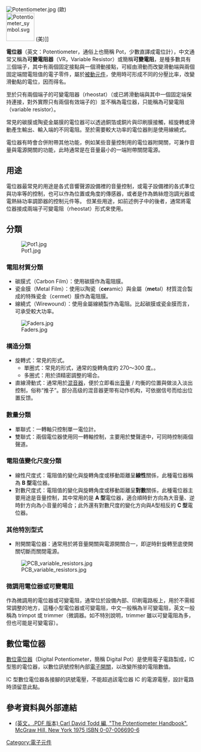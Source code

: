 [[Image:Potentiometer.jpg|thumb]] (歐) <br /> 
[[Image:Potentiometer_symbol.svg|75px]] (美)]]

'''電位器'''（英文：Potentiometer，通俗上也簡稱 Pot，少數直譯成電位計），中文通常又稱為'''可變電阻器'''（VR，Variable Resistor）或簡稱'''可變電阻'''，是種多數具有三個端子，其中有兩個固定接點與一個滑動接點，可經由滑動而改變滑動端與兩個固定端間電阻值的電子零件，屬於[[被動元件|被動元件]]，使用時可形成不同的分壓比率，改變滑動點的電位，因而得名。 

至於只有兩個端子的可變電阻器（rheostat）（或已將滑動端與其中一個固定端保持連接，對外實際只有兩個有效端子的）並不稱為電位器，只能稱為可變電阻（variable resistor）。

常見的碳膜或陶瓷金屬膜的電位器可以透過銅箔或銅片與印刷膜接觸，經旋轉或滑動產生輸出、輸入端的不同電阻。至於需要較大功率的電位器則是使用線繞式。

電位器有時會合併附帶其他功能，例如某些音量控制用的電位器附開關，可兼作音量與電源開關的功能，此時通常是在音量最小的一端附帶關閉電源。

==用途==
電位器最常見的用途是各式音響聲源設備裡的音量控制，或電子設備裡的各式準位與功率等的控制，也可以作為位置或角度的傳感器，或者是作為鎢絲燈泡調光器或電熱絲功率調節器的控制元件等。 但某些用途，如前述例子中的後者，通常將電位器接成兩端子可變電阻（rheostat）形式來使用。

==分類==

[[File:Pot1.jpg|thumb]]
===電阻材質分類===

*碳膜式（Carbon Film）：使用碳膜作為電阻膜。
*瓷金膜（Metal Film）：使用以陶瓷（'''cer'''amic）與金屬（'''met'''al）材質混合製成的特殊瓷金（cermet）膜作為電阻膜。
*線繞式（Wirewound）：使用金屬線繞製作為電阻。比起碳膜或瓷金膜而言，可承受較大功率。

[[File:Faders.jpg|thumb]]

===構造分類===
*旋轉式：常見的形式。
**單圈式：常見的形式，通常的旋轉角度約 270～300 度。。
**多圈式：用於須精密調整的場合。
*直線滑動式：通常用於[[混音器|混音器]]，便於立即看出[[音量|音量]] / 均衡的位置與做淡入淡出控制，俗称“推子”。部分高级的混音器更带有动作机构，可依据信号而给出位置反馈。

===數量分類===
*單聯式：一轉軸只控制單一電位計。
*雙聯式：兩個電位器使用同一轉軸控制，主要用於雙聲道中，可同時控制兩個聲道。

===電阻值變化尺度分類===
*線性尺度式：電阻值的變化與旋轉角度或移動距離呈'''線性'''關係，此種電位器稱為 '''B 型'''電位器。
*對數尺度式：電阻值的變化與旋轉角度或移動距離呈'''對數'''關係，此種電位器主要用途是音量控制，其中常用的是 '''A 型'''電位器，適合順時針方向為大音量、逆時針方向為小音量的場合；此外還有對數尺度的變化方向與A型相反的 '''C 型'''電位器。

===其他特別型式===
*附開關電位器：通常用於將音量開關與電源開關合一，即逆時針旋轉至底使開關切斷而關閉電源。

[[File:PCB_variable_resistors.jpg|thumb]]
===微調用電位器或可變電阻===
作為微調用的電位器或可變電阻，通常位於設備內部、印刷電路板上，用於不需經常調整的地方，這種小型電位器或可變電阻，中文一般稱為半可變電阻，英文一般稱為 trimpot 或 trimmer（微調器。如不特別說明，trimmer 雖以可變電阻為多，但也可能是可變電容）。

==數位電位器==

[[數位電位器|數位電位器]]（Digital Potentiometer，簡稱 Digital Pot）是使用電子電路製成，IC 型態的電位器，以數位訊號控制內部[[電子開關|電子開關]]，以改變所接的電阻數值。

IC 型數位電位器各接腳的訊號電壓，不能超過該電位器 IC 的電源電壓，設計電路時須留意此點。

== 參考資料與外部連結 ==
* [http://www.bourns.com/data/global/pdfs/OnlinePotentiometerHandbook.pdf (英文，.PDF 版本) Carl David Todd 編, "The Potentiometer Handbook", McGraw Hill, New York 1975 ISBN 0-07-006690-6]
{{Commons category|Potentiometers}}

{{Electronic components}}
{{Authority control}}
[[Category:電子元件|Category:電子元件]]